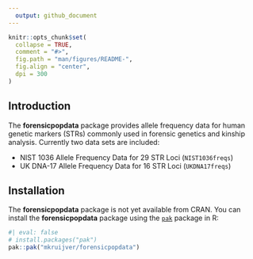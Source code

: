 ```yaml
---
  output: github_document
---
```


<!-- README.md is generated from README.Rmd. Please edit that file -->

```r
knitr::opts_chunk$set(
  collapse = TRUE,
  comment = "#>",
  fig.path = "man/figures/README-",
  fig.align = "center",
  dpi = 300
)
```

## Introduction

The **forensicpopdata** package provides allele frequency data for human genetic 
markers (STRs) commonly used in forensic genetics and kinship analysis. Currently 
two data sets are included:

* NIST 1036 Allele Frequency Data for 29 STR Loci (`NIST1036freqs`)
* UK DNA-17 Allele Frequency Data for 16 STR Loci (`UKDNA17freqs`)

## Installation

The **forensicpopdata** package is not yet available from CRAN. 
You can install the **forensicpopdata** package using the [`pak`](https://pak.r-lib.org/) package in R:

```r
#| eval: false
# install.packages("pak")
pak::pak("mkruijver/forensicpopdata")
```
